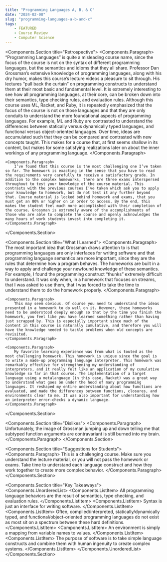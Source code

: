 ```yaml
---
title: "Programming Languages A, B, & C"
date: "2024-02-08"
slug: "programming-languages-a-b-and-c"
tags:
    - FEATURED
    - Course Review
    - Computer Science
---
```



<Components.Section title="Retrospective">
    <Components.Paragraph>
        “Programming Languages” is quite a misleading course name, since the focus of the course is not on the syntax of different programming languages, but the semantics and idioms that they all share. Professor Dan Grossman’s extensive knowledge of programming languages, along with his dry humor, makes this course’s lecture videos a pleasure to sit through. His lectures “pull back the curtain” on programming constructs to understand them at their most basic and fundamental level. It is extremely interesting to see how all programming languages, at their core, can be broken down into their semantics, type checking rules, and evaluation rules. Although this course uses ML, Racket, and Ruby, it is repeatedly emphasized that the focus of the course is not on those languages and that they are only conduits to understand the more foundational aspects of programming languages. For example, ML and Ruby are contrasted to understand the differences between statically versus dynamically typed languages, and functional versus object-oriented languages. Over time, ideas are accumulated such that they can be compared and contrasted with new concepts taught. This makes for a course that, at first seems shallow in its content, but makes for some satisfying realizations later on about the inner workings of any programming language.
    </Components.Paragraph>

    <Components.Paragraph>
        I’ve found that this course is the most challenging one I’ve taken so far. The homework is exacting in the sense that you have to read the requirements very carefully to receive a satisfactory grade. In addition to the complex homeworks, there are three exams interspersed throughout to test your knowledge of the course material. This contrasts with the previous courses I’ve taken which ask you to apply your knowledge to homework, but do not test it any further beyond that. Course material is locked behind homework and exams, that you must get an 80% or higher on in order to access. By the end, this makes the student feel much more accomplished with their completion of the course. Grossman is extremely aware of the accomplishments of those who are able to complete the course and openly acknowledges the many hours of work students invest into completing it.
    </Components.Paragraph>
</Components.Section>

<Components.Section title="What I Learned">
    <Components.Paragraph>
        The most important idea that Grossman draws attention to is that programming languages are only interfaces for writing software and that programming language semantics are more important, since they are the rules that determine how a program behaves. The homeworks are built in a way to apply and challenge your newfound knowledge of these semantics. For example, I found the programming construct “thunks” extremely difficult to understand. It was only when, in a homework that focuses on streams, that I was asked to use them, that I was forced to take the time to understand them to do the homework properly.
    </Components.Paragraph>

    <Components.Paragraph>
        This may seem obvious. Of course you need to understand the ideas presented in a homework to do well on it. However, these homeworks need to be understood deeply enough so that by the time you finish the homework, you feel like you have learned something rather than having just scrapped by. This is especially important since much of the content in this course is naturally cumulative, and therefore you will have the knowledge needed to tackle problems when old concepts are revisited.
    </Components.Paragraph>

    <Components.Paragraph>
        My favorite learning experience was from what is touted as the most challenging homework. This homework is unique since the goal is to write a made-up programming language interpreter. This homework was remarkably effective for strengthening my understanding of interpreters, and it really felt like an application of my cumulative knowledge so far in that course. The implementation of a target language using a metalanguage (in this case, Racket) was a great way to understand what goes on under the hood of many programming languages. It reshaped my entire understanding about how functions are evaluated, and made the differences between functions, closures, and environments clear to me. It was also important for understanding how an interpreter error-checks a dynamic language.
    </Components.Paragraph>
</Components.Section>

<Components.Section title="Dislikes">
    <Components.Paragraph>
        Unfortunately, the image of Grossman jumping up and down telling me that subtyped function arguments are contravariant is still burned into my brain.
    </Components.Paragraph>
</Components.Section>

<Components.Section title="Suggestions for Students">
    <Components.Paragraph>
        This is a challenging course. Make sure you understand the lecture material, or you will not pass the homework or exams. Take time to understand each language construct and how they work together to create more complex behavior.
    </Components.Paragraph>
</Components.Section>

<Components.Section title="Key Takeaways">
    <Components.UnorderedList>
        <Components.ListItem>
            All programming language behaviors are the result of semantics, type checking, and evaluation rules.
        </Components.ListItem>
        <Components.ListItem>
            Syntax is just an interface for writing software.
        </Components.ListItem>
        <Components.ListItem>
            Often, compiled/interpreted, statically/dynamically typed, and functional/object-oriented programming languages do not exist as most sit on a spectrum between these hard definitions.
        </Components.ListItem>
        <Components.ListItem>
            An environment is simply a mapping from variable names to values.
        </Components.ListItem>
        <Components.ListItem>
            The purpose of software is to take simple language constructs and combine them with human ingenuity to create complex systems.
        </Components.ListItem>
    </Components.UnorderedList>
</Components.Section>